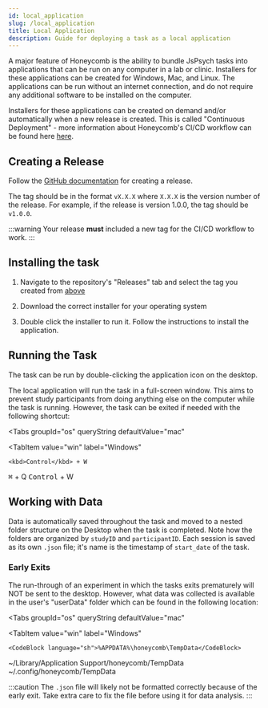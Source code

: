 ---
id: local_application
slug: /local_application
title: Local Application
description: Guide for deploying a task as a local application
---


A major feature of Honeycomb is the ability to bundle JsPsych tasks into applications that can be run on any computer in a lab or clinic. Installers for these applications can be created for Windows, Mac, and Linux. The applications can be run without an internet connection, and do not require any additional software to be installed on the computer.

Installers for these applications can be created on demand and/or automatically when a new release is created. This is called "Continuous Deployment" - more information about Honeycomb's CI/CD workflow can be found here [here](ci_cd).

## Creating a Release

Follow the [GitHub documentation](https://docs.github.com/en/repositories/releasing-projects-on-github/managing-releases-in-a-repository#creating-a-release) for creating a release.

The tag should be in the format `vX.X.X` where `X.X.X` is the version number of the release. For example, if the release is version 1.0.0, the tag should be `v1.0.0`.

:::warning
Your release **must** included a new tag for the CI/CD workflow to work.
:::

## Installing the task

1. Navigate to the repository's "Releases" tab and select the tag you created from [above](#creating-a-release)

2. Download the correct installer for your operating system
3. Double click the installer to run it. Follow the instructions to install the application.

## Running the Task

The task can be run by double-clicking the application icon on the desktop.

The local application will run the task in a full-screen window. This aims to prevent study participants from doing anything else on the computer while the task is running. However, the task can be exited if needed with the following shortcut:

<Tabs
  groupId="os"
  queryString
  defaultValue="mac"
>
  <TabItem
    value="win"
    label="Windows"
  >
    <kbd>Control</kbd> + W
  </TabItem>
  <TabItem
    value="mac"
    label="macOS"
  >
    <kbd>⌘</kbd> + Q
  </TabItem>
  <TabItem
    value="linux"
    label="Linux"
  >
    <kbd>Control</kbd> + W
  </TabItem>
</Tabs>

## Working with Data

Data is automatically saved throughout the task and moved to a nested folder structure on the Desktop when the task is completed. Note how the folders are organized by `studyID` and `participantID`. Each session is saved as its own `.json` file; it's name is the timestamp of `start_date` of the task.

### Early Exits

The run-through of an experiment in which the tasks exits prematurely will NOT be sent to the desktop. However, what data was collected is available in the user's "userData" folder which can be found in the following location:

<Tabs
  groupId="os"
  queryString
  defaultValue="mac"
>
  <TabItem
    value="win"
    label="Windows"
  >
    <CodeBlock language="sh">%APPDATA%\honeycomb\TempData</CodeBlock>
  </TabItem>
  <TabItem
    value="mac"
    label="macOS"
  >
    <CodeBlock language="sh">~/Library/Application Support/honeycomb/TempData</CodeBlock>
  </TabItem>
  <TabItem
    value="linux"
    label="Linux"
  >
    <CodeBlock language="sh">~/.config/honeycomb/TempData</CodeBlock>
  </TabItem>
</Tabs>

:::caution
The `.json` file will likely not be formatted correctly because of the early exit. Take extra care to fix the file before using it for data analysis.
:::
